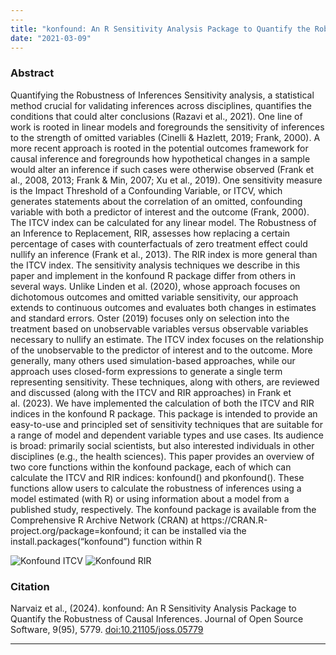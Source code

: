 ```yaml
---
---
title: "konfound: An R Sensitivity Analysis Package to Quantify the Robustness of Causal Inferences"
date: "2021-03-09"
---
```


### Abstract

Quantifying the Robustness of Inferences Sensitivity analysis, a statistical method crucial for validating inferences across disciplines, quantifies the conditions that could alter conclusions (Razavi et al., 2021). One line of work is rooted in linear models and foregrounds the sensitivity of inferences to the strength of omitted variables (Cinelli & Hazlett, 2019; Frank, 2000). A more recent approach is rooted in the potential outcomes framework for causal inference and foregrounds how hypothetical changes in a sample would alter an inference if such cases were otherwise observed (Frank et al., 2008, 2013; Frank & Min, 2007; Xu et al., 2019). One sensitivity measure is the Impact Threshold of a Confounding Variable, or ITCV, which generates statements about the correlation of an omitted, confounding variable with both a predictor of interest and the outcome (Frank, 2000). The ITCV index can be calculated for any linear model. The Robustness of an Inference to Replacement, RIR, assesses how replacing a certain percentage of cases with counterfactuals of zero treatment effect could nullify an inference (Frank et al., 2013). The RIR index is more general than the ITCV index. The sensitivity analysis techniques we describe in this paper and implement in the konfound R package differ from others in several ways. Unlike Linden et al. (2020), whose approach focuses on dichotomous outcomes and omitted variable sensitivity, our approach extends to continuous outcomes and evaluates both changes in estimates and standard errors. Oster (2019) focuses only on selection into the treatment based on unobservable variables versus observable variables necessary to nullify an estimate. The ITCV index focuses on the relationship of the unobservable to the predictor of interest and to the outcome. More generally, many others used simulation-based approaches, while our approach uses closed-form expressions to generate a single term representing sensitivity. These techniques, along with others, are reviewed and discussed (along with the ITCV and RIR approaches) in Frank et al. (2023). We have implemented the calculation of both the ITCV and RIR indices in the konfound R package. This package is intended to provide an easy-to-use and principled set of sensitivity techniques that are suitable for a range of model and dependent variable types and use cases. Its audience is broad: primarily social scientists, but also interested individuals in other disciplines (e.g., the health sciences). This paper provides an overview of two core functions within the konfound package, each of which can calculate the ITCV and RIR indices: konfound() and pkonfound(). These functions allow users to calculate the robustness of inferences using a model estimated (with R) or using information about a model from a published study, respectively. The konfound package is available from the Comprehensive R Archive Network (CRAN) at https://CRAN.R-project.org/package=konfound; it can be installed via the install.packages(“konfound”) function within R

![Konfound ITCV](ITCV.png) ![Konfound RIR](RIR.png)

### Citation

Narvaiz et al., (2024). konfound: An R Sensitivity Analysis Package to Quantify the Robustness of Causal Inferences. Journal of Open Source Software, 9(95), 5779. [doi:10.21105/joss.05779](https://doi.org/10.21105/joss.05779)

------------------------------------------------------------------------
